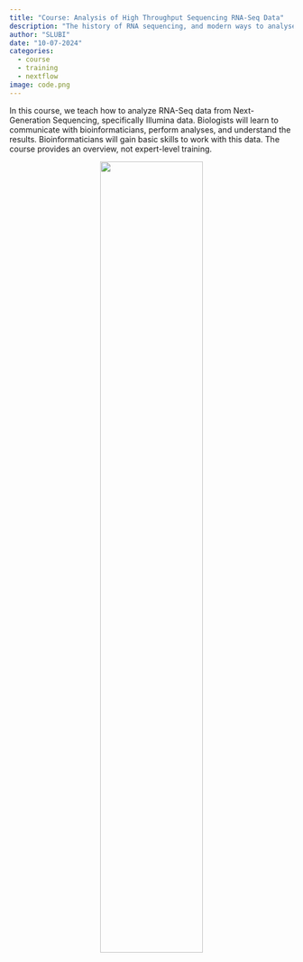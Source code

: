 ```yaml
---
title: "Course: Analysis of High Throughput Sequencing RNA-Seq Data"
description: "The history of RNA sequencing, and modern ways to analyse the data."
author: "SLUBI"
date: "10-07-2024"
categories:
  - course
  - training
  - nextflow
image: code.png
---
```


In this course, we teach how to analyze RNA-Seq data from Next-Generation Sequencing, specifically Illumina data. Biologists will learn to communicate with bioinformaticians, perform analyses, and understand the results. Bioinformaticians will gain basic skills to work with this data. The course provides an overview, not expert-level training. 

<center>
![](code.png){.class width=60%}